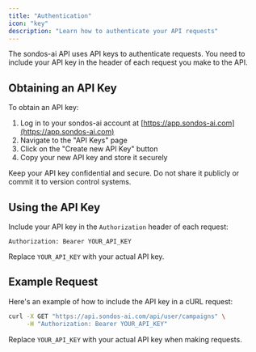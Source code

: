 ```yaml
---
title: "Authentication"
icon: "key"
description: "Learn how to authenticate your API requests"
---
```


The sondos-ai API uses API keys to authenticate requests. You need to include your API key in the header of each request you make to the API.

## Obtaining an API Key

To obtain an API key:

1. Log in to your sondos-ai account at [https://app.sondos-ai.com](https://app.sondos-ai.com)
2. Navigate to the "API Keys" page
3. Click on the "Create new API Key" button
4. Copy your new API key and store it securely

<Warning>
  Keep your API key confidential and secure. Do not share it publicly or commit
  it to version control systems.
</Warning>

## Using the API Key

Include your API key in the `Authorization` header of each request:

```
Authorization: Bearer YOUR_API_KEY
```

Replace `YOUR_API_KEY` with your actual API key.

## Example Request

Here's an example of how to include the API key in a cURL request:

```bash
curl -X GET "https://api.sondos-ai.com/api/user/campaigns" \
     -H "Authorization: Bearer YOUR_API_KEY"
```

Replace `YOUR_API_KEY` with your actual API key when making requests.
